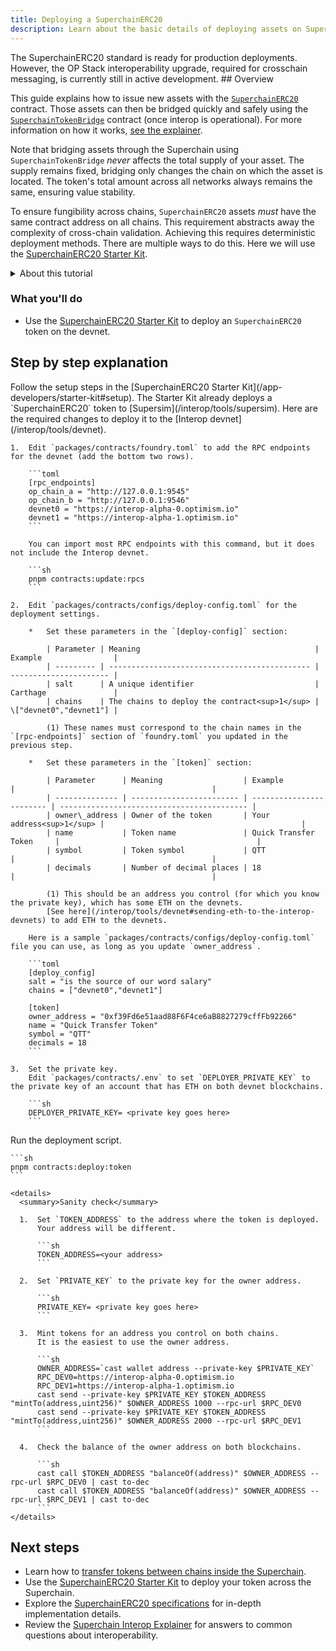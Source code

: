 ```yaml
---
title: Deploying a SuperchainERC20
description: Learn about the basic details of deploying assets on SuperchainERC20
---
```


<Info>
  The SuperchainERC20 standard is ready for production deployments.
  However, the OP Stack interoperability upgrade, required for crosschain messaging, is currently still in active development.
</Info>
## Overview

This guide explains how to issue new assets with the [`SuperchainERC20`](https://github.com/ethereum-optimism/optimism/blob/develop/packages/contracts-bedrock/src/L2/SuperchainERC20.sol) contract.
Those assets can then be bridged quickly and safely using the [`SuperchainTokenBridge`](https://github.com/ethereum-optimism/optimism/blob/develop/packages/contracts-bedrock/src/L2/SuperchainTokenBridge.sol) contract (once interop is operational).
For more information on how it works, [see the explainer](/interop/superchain-erc20).

Note that bridging assets through the Superchain using `SuperchainTokenBridge` *never* affects the total supply of your asset.
The supply remains fixed, bridging only changes the chain on which the asset is located.
The token's total amount across all networks always remains the same, ensuring value stability.

To ensure fungibility across chains, `SuperchainERC20` assets *must* have the same contract address on all chains.
This requirement abstracts away the complexity of cross-chain validation.
Achieving this requires deterministic deployment methods. There are multiple ways to do this.
Here we will use the [SuperchainERC20 Starter Kit](/app-developers/starter-kit).

<details>

<summary>About this tutorial</summary>

**What you'll learn**

*   How to deploy `SuperchainERC20` tokens on different chains at the same address.

**Technical knowledge**

*   Understanding of smart contract development
*   Familiarity with blockchain concepts

**Development environment**

*   Unix-like operating system (Linux, macOS, or WSL for Windows)
*   Git for version control

**Required tools**

The tutorial uses these primary tools:

*   Foundry: For sending transactions to blockchains.

</details>

### What you'll do

*   Use the [SuperchainERC20 Starter Kit](/app-developers/starter-kit) to deploy an `SuperchainERC20` token on the devnet.

## Step by step explanation

<Steps>
  <Step title="Install the prerequisites and the SuperchainERC20 Starter Kit">
  Follow the setup steps in the [SuperchainERC20 Starter Kit](/app-developers/starter-kit#setup).
  </Step>

  <Step title="Prepare for deployment">
  The Starter Kit already deploys a `SuperchainERC20` token to [Supersim](/interop/tools/supersim).
    Here are the required changes to deploy it to the [Interop devnet](/interop/tools/devnet).
  
    1.  Edit `packages/contracts/foundry.toml` to add the RPC endpoints for the devnet (add the bottom two rows).
  
        ```toml
        [rpc_endpoints]
        op_chain_a = "http://127.0.0.1:9545"
        op_chain_b = "http://127.0.0.1:9546"
        devnet0 = "https://interop-alpha-0.optimism.io"
        devnet1 = "https://interop-alpha-1.optimism.io"
        ```
  
        You can import most RPC endpoints with this command, but it does not include the Interop devnet.
  
        ```sh
        pnpm contracts:update:rpcs
        ```
  
    2.  Edit `packages/contracts/configs/deploy-config.toml` for the deployment settings.  
  
        *   Set these parameters in the `[deploy-config]` section:
  
            | Parameter | Meaning                                       | Example                |
            | --------- | --------------------------------------------- | ---------------------- |
            | salt      | A unique identifier                           | Carthage               |
            | chains    | The chains to deploy the contract<sup>1</sup> | \["devnet0","devnet1"] |
  
            (1) These names must correspond to the chain names in the `[rpc-endpoints]` section of `foundry.toml` you updated in the previous step.
  
        *   Set these parameters in the `[token]` section:
  
            | Parameter      | Meaning                  | Example                  |                                            |
            | -------------- | ------------------------ | ------------------------ | ------------------------------------------ |
            | owner\_address | Owner of the token       | Your address<sup>1</sup> |                                            |
            | name           | Token name               | Quick Transfer Token     |                                            |
            | symbol         | Token symbol             | QTT                      |                                            |
            | decimals       | Number of decimal places | 18                       |                                            |
  
            (1) This should be an address you control (for which you know the private key), which has some ETH on the devnets.
            [See here](/interop/tools/devnet#sending-eth-to-the-interop-devnets) to add ETH to the devnets.
  
        Here is a sample `packages/contracts/configs/deploy-config.toml` file you can use, as long as you update `owner_address`.
  
        ```toml
        [deploy_config]
        salt = "is the source of our word salary"
        chains = ["devnet0","devnet1"]
  
        [token]
        owner_address = "0xf39Fd6e51aad88F6F4ce6aB8827279cffFb92266"
        name = "Quick Transfer Token"
        symbol = "QTT"
        decimals = 18
        ```
  
    3.  Set the private key.
        Edit `packages/contracts/.env` to set `DEPLOYER_PRIVATE_KEY` to the private key of an account that has ETH on both devnet blockchains.
  
        ```sh
        DEPLOYER_PRIVATE_KEY= <private key goes here>
        ```
  </Step>

  <Step title="Deploy the contracts">
  Run the deployment script.
  
    ```sh
    pnpm contracts:deploy:token
    ```
  
    <details>
      <summary>Sanity check</summary>
  
      1.  Set `TOKEN_ADDRESS` to the address where the token is deployed.
          Your address will be different.
  
          ```sh
          TOKEN_ADDRESS=<your address>
          ```
  
      2.  Set `PRIVATE_KEY` to the private key for the owner address.
  
          ```sh
          PRIVATE_KEY= <private key goes here>
          ```
  
      3.  Mint tokens for an address you control on both chains.
          It is the easiest to use the owner address.
  
          ```sh
          OWNER_ADDRESS=`cast wallet address --private-key $PRIVATE_KEY`
          RPC_DEV0=https://interop-alpha-0.optimism.io
          RPC_DEV1=https://interop-alpha-1.optimism.io
          cast send --private-key $PRIVATE_KEY $TOKEN_ADDRESS "mintTo(address,uint256)" $OWNER_ADDRESS 1000 --rpc-url $RPC_DEV0
          cast send --private-key $PRIVATE_KEY $TOKEN_ADDRESS "mintTo(address,uint256)" $OWNER_ADDRESS 2000 --rpc-url $RPC_DEV1       
          ```
  
      4.  Check the balance of the owner address on both blockchains.
  
          ```sh
          cast call $TOKEN_ADDRESS "balanceOf(address)" $OWNER_ADDRESS --rpc-url $RPC_DEV0 | cast to-dec        
          cast call $TOKEN_ADDRESS "balanceOf(address)" $OWNER_ADDRESS --rpc-url $RPC_DEV1 | cast to-dec
          ```
    </details>
  </Step>
</Steps>

## Next steps

*   Learn how to [transfer tokens between chains inside the Superchain](transfer-superchainERC20).
*   Use the [SuperchainERC20 Starter Kit](/app-developers/starter-kit) to deploy your token across the Superchain.
*   Explore the [SuperchainERC20 specifications](https://specs.optimism.io/interop/token-bridging.html?utm_source=op-docs&utm_medium=docs) for in-depth implementation details.
*   Review the [Superchain Interop Explainer](/interop/explainer) for answers to common questions about interoperability.
